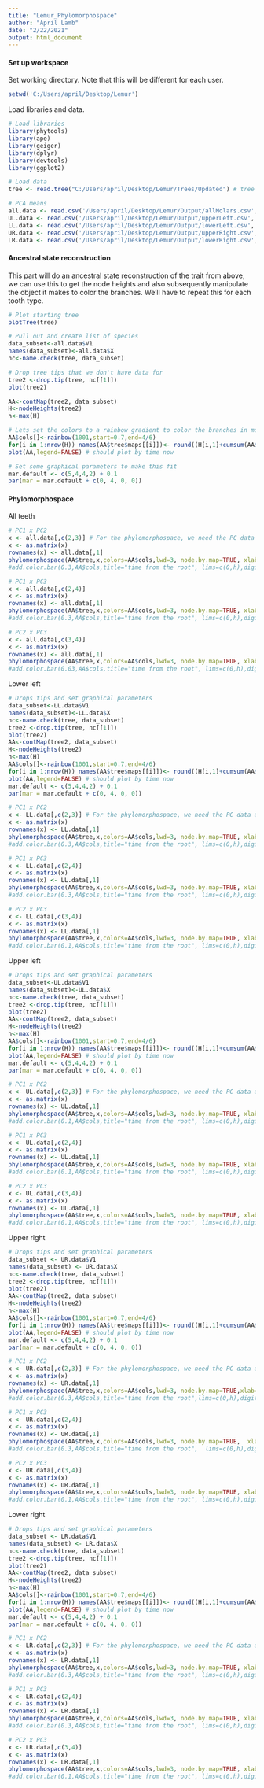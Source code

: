 ---
title: "Lemur_Phylomorphospace"
author: "April Lamb"
date: "2/22/2021"
output: html_document
---

#### **Set up workspace**

Set working directory. Note that this will be different for each user.
```{r setup}
setwd('C:/Users/april/Desktop/Lemur')
```

Load libraries and data.
```{r load}
# Load libraries
library(phytools)
library(ape)
library(geiger)
library(dplyr)
library(devtools)
library(ggplot2)

# Load data
tree <- read.tree("C:/Users/april/Desktop/Lemur/Trees/Updated") # tree

# PCA means
all.data <- read.csv('/Users/april/Desktop/Lemur/Output/allMolars.csv', header=T) # PCA means
UL.data <- read.csv('/Users/april/Desktop/Lemur/Output/upperLeft.csv', header=T) # PCA means
LL.data <- read.csv('/Users/april/Desktop/Lemur/Output/lowerLeft.csv', header=T) # PCA means
UR.data <- read.csv('/Users/april/Desktop/Lemur/Output/upperRight.csv', header=T) # PCA means
LR.data <- read.csv('/Users/april/Desktop/Lemur/Output/lowerRight.csv', header=T) # PCA means
```

#### **Ancestral state reconstruction**

This part will do an ancestral state reconstruction of the trait from above, we can use this to get the node heights and also subsequently manipulate the object it makes to color the branches. We'll have to repeat this for each tooth type.
```{r tree}
# Plot starting tree
plotTree(tree)

# Pull out and create list of species
data_subset<-all.data$V1
names(data_subset)<-all.data$X
nc<-name.check(tree, data_subset)

# Drop tree tips that we don't have data for
tree2 <-drop.tip(tree, nc[[1]])  
plot(tree2)

AA<-contMap(tree2, data_subset)
H<-nodeHeights(tree2)
h<-max(H)

# Lets set the colors to a rainbow gradient to color the branches in morphospace by time
AA$cols[]<-rainbow(1001,start=0.7,end=4/6)
for(i in 1:nrow(H)) names(AA$tree$maps[[i]])<- round((H[i,1]+cumsum(AA$tree$maps[[i]]))/h*1000)
plot(AA,legend=FALSE) # should plot by time now

# Set some graphical parameters to make this fit
mar.default <- c(5,4,4,2) + 0.1
par(mar = mar.default + c(0, 4, 0, 0)) 
```


#### **Phylomorphospace**

All teeth
```{r all}
# PC1 x PC2
x <- all.data[,c(2,3)] # For the phylomorphospace, we need the PC data as a matrix
x <- as.matrix(x)
rownames(x) <- all.data[,1]
phylomorphospace(AA$tree,x,colors=AA$cols,lwd=3, node.by.map=TRUE, xlab="PC1",ylab="PC2")
#add.color.bar(0.3,AA$cols,title="time from the root", lims=c(0,h),digits=1) # Click for scale bar

# PC1 x PC3
x <- all.data[,c(2,4)]
x <- as.matrix(x)
rownames(x) <- all.data[,1]
phylomorphospace(AA$tree,x,colors=AA$cols,lwd=3, node.by.map=TRUE, xlab="PC1",ylab="PC3")
#add.color.bar(0.3,AA$cols,title="time from the root", lims=c(0,h),digits=1)

# PC2 x PC3
x <- all.data[,c(3,4)]
x <- as.matrix(x)
rownames(x) <- all.data[,1]
phylomorphospace(AA$tree,x,colors=AA$cols,lwd=3, node.by.map=TRUE, xlab="PC2",ylab="PC3")
#add.color.bar(0.03,AA$cols,title="time from the root", lims=c(0,h),digits=1)
```

Lower left
```{r LL}

# Drops tips and set graphical parameters
data_subset<-LL.data$V1
names(data_subset)<-LL.data$X
nc<-name.check(tree, data_subset)
tree2 <-drop.tip(tree, nc[[1]])  
plot(tree2)
AA<-contMap(tree2, data_subset)
H<-nodeHeights(tree2)
h<-max(H)
AA$cols[]<-rainbow(1001,start=0.7,end=4/6)
for(i in 1:nrow(H)) names(AA$tree$maps[[i]])<- round((H[i,1]+cumsum(AA$tree$maps[[i]]))/h*1000)
plot(AA,legend=FALSE) # should plot by time now
mar.default <- c(5,4,4,2) + 0.1
par(mar = mar.default + c(0, 4, 0, 0)) 

# PC1 x PC2
x <- LL.data[,c(2,3)] # For the phylomorphospace, we need the PC data as a matrix
x <- as.matrix(x)
rownames(x) <- LL.data[,1]
phylomorphospace(AA$tree,x,colors=AA$cols,lwd=3, node.by.map=TRUE, xlab="PC1",ylab="PC2")
#add.color.bar(0.3,AA$cols,title="time from the root", lims=c(0,h),digits=1) # Click for scale bar

# PC1 x PC3
x <- LL.data[,c(2,4)]
x <- as.matrix(x)
rownames(x) <- LL.data[,1]
phylomorphospace(AA$tree,x,colors=AA$cols,lwd=3, node.by.map=TRUE, xlab="PC1",ylab="PC3")
#add.color.bar(0.3,AA$cols,title="time from the root", lims=c(0,h),digits=1)

# PC2 x PC3
x <- LL.data[,c(3,4)]
x <- as.matrix(x)
rownames(x) <- LL.data[,1]
phylomorphospace(AA$tree,x,colors=AA$cols,lwd=3, node.by.map=TRUE, xlab="PC2",ylab="PC3")
#add.color.bar(0.1,AA$cols,title="time from the root", lims=c(0,h),digits=1)
```

Upper left
```{r UL}

# Drops tips and set graphical parameters
data_subset<-UL.data$V1
names(data_subset)<-UL.data$X
nc<-name.check(tree, data_subset)
tree2 <-drop.tip(tree, nc[[1]])  
plot(tree2)
AA<-contMap(tree2, data_subset)
H<-nodeHeights(tree2)
h<-max(H)
AA$cols[]<-rainbow(1001,start=0.7,end=4/6)
for(i in 1:nrow(H)) names(AA$tree$maps[[i]])<- round((H[i,1]+cumsum(AA$tree$maps[[i]]))/h*1000)
plot(AA,legend=FALSE) # should plot by time now
mar.default <- c(5,4,4,2) + 0.1
par(mar = mar.default + c(0, 4, 0, 0)) 

# PC1 x PC2
x <- UL.data[,c(2,3)] # For the phylomorphospace, we need the PC data as a matrix
x <- as.matrix(x)
rownames(x) <- UL.data[,1]
phylomorphospace(AA$tree,x,colors=AA$cols,lwd=3, node.by.map=TRUE, xlab="PC1",ylab="PC2")
#add.color.bar(0.1,AA$cols,title="time from the root", lims=c(0,h),digits=1) # Click for scale bar

# PC1 x PC3
x <- UL.data[,c(2,4)]
x <- as.matrix(x)
rownames(x) <- UL.data[,1]
phylomorphospace(AA$tree,x,colors=AA$cols,lwd=3, node.by.map=TRUE, xlab="PC1",ylab="PC3")
#add.color.bar(0.1,AA$cols,title="time from the root", lims=c(0,h),digits=1)

# PC2 x PC3
x <- UL.data[,c(3,4)]
x <- as.matrix(x)
rownames(x) <- UL.data[,1]
phylomorphospace(AA$tree,x,colors=AA$cols,lwd=3, node.by.map=TRUE, xlab="PC2",ylab="PC3")
#add.color.bar(0.1,AA$cols,title="time from the root", lims=c(0,h),digits=1)

```

Upper right
```{r UR}
# Drops tips and set graphical parameters
data_subset <- UR.data$V1
names(data_subset) <- UR.data$X
nc<-name.check(tree, data_subset)
tree2 <-drop.tip(tree, nc[[1]])  
plot(tree2)
AA<-contMap(tree2, data_subset)
H<-nodeHeights(tree2)
h<-max(H)
AA$cols[]<-rainbow(1001,start=0.7,end=4/6)
for(i in 1:nrow(H)) names(AA$tree$maps[[i]])<- round((H[i,1]+cumsum(AA$tree$maps[[i]]))/h*1000)
plot(AA,legend=FALSE) # should plot by time now
mar.default <- c(5,4,4,2) + 0.1
par(mar = mar.default + c(0, 4, 0, 0)) 

# PC1 x PC2
x <- UR.data[,c(2,3)] # For the phylomorphospace, we need the PC data as a matrix
x <- as.matrix(x)
rownames(x) <- UR.data[,1]
phylomorphospace(AA$tree,x,colors=AA$cols,lwd=3, node.by.map=TRUE,xlab="PC1",ylab="PC2")
#add.color.bar(0.3,AA$cols,title="time from the root",lims=c(0,h),digits=1) 

# PC1 x PC3
x <- UR.data[,c(2,4)]
x <- as.matrix(x)
rownames(x) <- UR.data[,1] 
phylomorphospace(AA$tree,x,colors=AA$cols,lwd=3, node.by.map=TRUE,  xlab="PC1",ylab="PC3")
#add.color.bar(0.3,AA$cols,title="time from the root",  lims=c(0,h),digits=1)

# PC2 x PC3
x <- UR.data[,c(3,4)]
x <- as.matrix(x)
rownames(x) <- UR.data[,1]
phylomorphospace(AA$tree,x,colors=AA$cols,lwd=3, node.by.map=TRUE, xlab="PC2",ylab="PC3")
#add.color.bar(0.1,AA$cols,title="time from the root", lims=c(0,h),digits=1)

```


Lower right
```{r LR}

# Drops tips and set graphical parameters
data_subset <- LR.data$V1
names(data_subset) <- LR.data$X
nc<-name.check(tree, data_subset)
tree2 <-drop.tip(tree, nc[[1]])  
plot(tree2)
AA<-contMap(tree2, data_subset)
H<-nodeHeights(tree2)
h<-max(H)
AA$cols[]<-rainbow(1001,start=0.7,end=4/6)
for(i in 1:nrow(H)) names(AA$tree$maps[[i]])<- round((H[i,1]+cumsum(AA$tree$maps[[i]]))/h*1000)
plot(AA,legend=FALSE) # should plot by time now
mar.default <- c(5,4,4,2) + 0.1
par(mar = mar.default + c(0, 4, 0, 0)) 

# PC1 x PC2
x <- LR.data[,c(2,3)] # For the phylomorphospace, we need the PC data as a matrix
x <- as.matrix(x)
rownames(x) <- LR.data[,1]
phylomorphospace(AA$tree,x,colors=AA$cols,lwd=3, node.by.map=TRUE, xlab="PC1",ylab="PC2")
#add.color.bar(0.3,AA$cols,title="time from the root", lims=c(0,h),digits=1) # Click for scale bar

# PC1 x PC3
x <- LR.data[,c(2,4)]
x <- as.matrix(x)
rownames(x) <- LR.data[,1]
phylomorphospace(AA$tree,x,colors=AA$cols,lwd=3, node.by.map=TRUE, xlab="PC1",ylab="PC3")
#add.color.bar(0.3,AA$cols,title="time from the root", lims=c(0,h),digits=1)

# PC2 x PC3
x <- LR.data[,c(3,4)]
x <- as.matrix(x)
rownames(x) <- LR.data[,1]
phylomorphospace(AA$tree,x,colors=AA$cols,lwd=3, node.by.map=TRUE, xlab="PC2",ylab="PC3")
#add.color.bar(0.1,AA$cols,title="time from the root", lims=c(0,h),digits=1)

```


